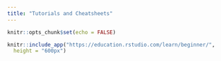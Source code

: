 ---
title: "Tutorials and Cheatsheets"
---


```{r setup, include=FALSE}
knitr::opts_chunk$set(echo = FALSE)
```


```{r, echo= FALSE, layout="l-page", fig.cap = "https://education.rstudio.com/learn/beginner/" }
knitr::include_app("https://education.rstudio.com/learn/beginner/",
  height = "600px")
```

